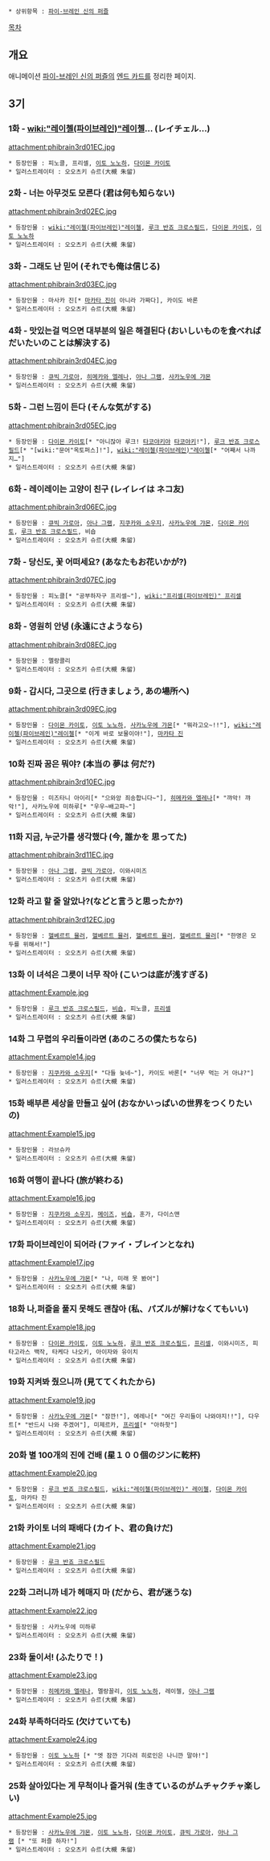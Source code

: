  * 상위항목 : [[파이-브레인 신의 퍼즐]]

[[목차]]

== 개요 ==
애니메이션 [[파이-브레인 신의 퍼즐]]의 [[엔드 카드]]를 정리한 페이지.

== 3기 ==

=== 1화 - [[wiki:"레이첼(파이브레인)"레이첼]]… (レイチェル…) ===

attachment:phibrain3rd01EC.jpg

 * 등장인물 : 피노클, 프리셀, [[이토 노노하]], [[다이몬 카이토]]
 * 일러스트레이터 : 오오츠키 슈르(大槻 朱留)

=== 2화 - 너는 아무것도 모른다 (君は何も知らない) ===

attachment:phibrain3rd02EC.jpg

 * 등장인물 : [[wiki:"레이첼(파이브레인)"레이첼]], [[루크 반죠 크로스필드]], [[다이몬 카이토]], [[이토 노노하]]
 * 일러스트레이터 : 오오츠키 슈르(大槻 朱留)

=== 3화 -  그래도 난 믿어 (それでも俺は信じる) ===

attachment:phibrain3rd03EC.jpg

 * 등장인물 : 마사카 진[* [[마카타 진]]이 아니라 가짜다], 카이도 바론
 * 일러스트레이터 : 오오츠키 슈르(大槻 朱留)

=== 4화 - 맛있는걸 먹으면 대부분의 일은 해결된다 (おいしいものを食べれば だいたいのことは解決する) ===

attachment:phibrain3rd04EC.jpg

 * 등장인물 : [[큐빅 가로아]], [[히메카와 엘레나]], [[아나 그램]], [[사카노우에 갸몬]]
 * 일러스트레이터 : 오오츠키 슈르(大槻 朱留)

=== 5화 -  그런 느낌이 든다 (そんな気がする) ===

attachment:phibrain3rd05EC.jpg

 * 등장인물 : [[다이몬 카이토]][* "아니잖아 루크! [[타코야키]]야 [[타코야키]]!"], [[루크 반죠 크로스필드]][* "[wiki:"문어"옥토퍼스]!"], [[wiki:"레이첼(파이브레인)"레이첼]][* "어째서 나까지…"]
 * 일러스트레이터 : 오오츠키 슈르(大槻 朱留)

=== 6화 - 레이레이는 고양이 친구 (レイレイは ネコ友) ===

attachment:phibrain3rd06EC.jpg

 * 등장인물 : [[큐빅 가로아]], [[아나 그램]], [[지쿠카와 소우지]], [[사카노우에 갸몬]], [[다이몬 카이토]], [[루크 반죠 크로스필드]], 비숍
 * 일러스트레이터 : 오오츠키 슈르(大槻 朱留)

=== 7화 - 당신도, 꽃 어떠세요? (あなたもお花いかが?) ===

attachment:phibrain3rd07EC.jpg

 * 등장인물 : 피노클[* "공부하자구 프리셀~"], [[wiki:"프리셀(파이브레인)" 프리셀]]
 * 일러스트레이터 : 오오츠키 슈르(大槻 朱留)

=== 8화 - 영원히 안녕 (永遠にさようなら) ===

attachment:phibrain3rd08EC.jpg

 * 등장인물 : 멜랑콜리
 * 일러스트레이터 : 오오츠키 슈르(大槻 朱留)

=== 9화 - 갑시다, 그곳으로 (行きましょう, あの場所へ) ===

attachment:phibrain3rd09EC.jpg

 * 등장인물 : [[다이몬 카이토]], [[이토 노노하]], [[사카노우에 갸몬]][* "뭐라고오~!!"], [[wiki:"레이첼(파이브레인)"레이첼]][* "이게 바로 보물이야!"], [[마카타 진]]
 * 일러스트레이터 : 오오츠키 슈르(大槻 朱留)

=== 10화 진짜 꿈은 뭐야? (本当の 夢は 何だ?) ===

attachment:phibrain3rd10EC.jpg

 * 등장인물 : 미즈타니 아이리[* "으와앙 죄송합니다~"], [[히메카와 엘레나]][* "꺄악! 꺄악!"], 사카노우에 미하루[* "우우~배고파~"]
 * 일러스트레이터 : 오오츠키 슈르(大槻 朱留)

=== 11화 지금, 누군가를 생각했다 (今, 誰かを 思ってた) ===

attachment:phibrain3rd11EC.jpg

 * 등장인물 : [[아나 그램]], [[큐빅 가로아]], 이와시미즈
 * 일러스트레이터 : 오오츠키 슈르(大槻 朱留)

=== 12화 라고 할 줄 알았나?(などと言うと思ったか?) ===

attachment:phibrain3rd12EC.jpg

 * 등장인물 : [[헬베르트 뮬러]], [[헬베르트 뮬러]], [[헬베르트 뮬러]], [[헬베르트 뮬러]][* "한명은 모두를 위해서!"]
 * 일러스트레이터 : 오오츠키 슈르(大槻 朱留)

=== 13화 이 녀석은 그릇이 너무 작아 (こいつは底が浅すぎる) ===

attachment:Example.jpg

 * 등장인물 : [[루크 반죠 크로스필드]], [[비숍]], 피노클, [[프리셀]]
 * 일러스트레이터 : 오오츠키 슈르(大槻 朱留)

=== 14화 그 무렵의 우리들이라면 (あのころの僕たちなら) ===

attachment:Example14.jpg

 * 등장인물 : [[지쿠카와 소우지]][* "다들 늦네~"], 카이도 바론[* "너무 먹는 거 아냐?"] 
 * 일러스트레이터 : 오오츠키 슈르(大槻 朱留)

=== 15화 배부른 세상을 만들고 싶어 (おなかいっぱいの世界をつくりたいの) ===

attachment:Example15.jpg

 * 등장인물 : 라브슈카
 * 일러스트레이터 : 오오츠키 슈르(大槻 朱留)

=== 16화 여행이 끝나다 (旅が終わる) ===

attachment:Example16.jpg

 * 등장인물 : [[지쿠카와 소우지]], [[메이즈]], [[비숍]], 훈가, 다이스맨
 * 일러스트레이터 : 오오츠키 슈르(大槻 朱留)

=== 17화 파이브레인이 되어라 (ファイ・ブレインとなれ) ===

attachment:Example17.jpg

 * 등장인물 : [[사카노우에 갸몬]][* "나, 미래 못 봤어"] 
 * 일러스트레이터 : 오오츠키 슈르(大槻 朱留)

=== 18화 나,퍼즐을 풀지 못해도 괜찮아 (私、パズルが解けなくてもいい) ===

attachment:Example18.jpg

 * 등장인물 : [[다이몬 카이토]], [[이토 노노하]], [[루크 반죠 크로스필드]], [[프리셀]], 이와시미즈, 피타고라스 백작, 타케다 나오키, 아이자와 유이치
 * 일러스트레이터 : 오오츠키 슈르(大槻 朱留)

=== 19화 지켜봐 줬으니까 (見ててくれたから) ===

attachment:Example19.jpg

 * 등장인물 : [[사카노우에 갸몬]][* "잠깐!"], 에레나[* "여긴 우리들이 나와야지!!"], 다우트[* "반드시 나와 주겠어"], 미제르카, [[프리셀]][* "아하핫"]
 * 일러스트레이터 : 오오츠키 슈르(大槻 朱留)

=== 20화 별 100개의 진에 건배 (星１００個のジンに乾杯) ===

attachment:Example20.jpg

 * 등장인물 : [[루크 반죠 크로스필드]], [[wiki:"레이첼(파이브레인)" 레이첼]], [[다이몬 카이토]], 마카타 진
 * 일러스트레이터 : 오오츠키 슈르(大槻 朱留)

=== 21화 카이토 너의 패배다 (カイト、君の負けだ) ===

attachment:Example21.jpg

 * 등장인물 : [[루크 반죠 크로스필드]]
 * 일러스트레이터 : 오오츠키 슈르(大槻 朱留)

=== 22화 그러니까 네가 헤매지 마 (だから、君が迷うな) ===

attachment:Example22.jpg

 * 등장인물 : 사카노우에 미하루
 * 일러스트레이터 : 오오츠키 슈르(大槻 朱留)

=== 23화 둘이서! (ふたりで！) ===

attachment:Example23.jpg

 * 등장인물 : [[히메카와 엘레나]], 멜랑꼴리, [[이토 노노하]], 레이첼, [[아나 그램]]
 * 일러스트레이터 : 오오츠키 슈르(大槻 朱留)

=== 24화 부족하더라도 (欠けていても) ===

attachment:Example24.jpg

 * 등장인물 : [[이토 노노하]] [* "엣 잠깐 기다려 히로인은 나니깐 말야!"]
 * 일러스트레이터 : 오오츠키 슈르(大槻 朱留)

=== 25화 살아있다는 게 무척이나 즐거워 (生きているのがムチャクチャ楽しい) ===

attachment:Example25.jpg

 * 등장인물 : [[사카노우에 갸몬]], [[이토 노노하]], [[다이몬 카이토]], [[큐빅 가로아]], [[아나 그램]] [* "또 퍼즐 하자!"]
 * 일러스트레이터 : 오오츠키 슈르(大槻 朱留)

